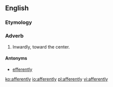 ==English==

===Etymology===
{{suffix|afferent|ly|lang=en}}

===Adverb===
{{en-adv}}

# Inwardly, toward the center.

====Antonyms====
* [[efferently]]

[[ko:afferently]]
[[io:afferently]]
[[pl:afferently]]
[[vi:afferently]]